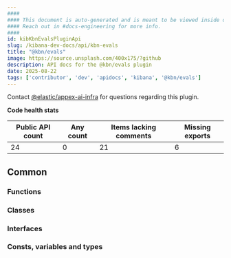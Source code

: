 ```yaml
---
####
#### This document is auto-generated and is meant to be viewed inside our experimental, new docs system.
#### Reach out in #docs-engineering for more info.
####
id: kibKbnEvalsPluginApi
slug: /kibana-dev-docs/api/kbn-evals
title: "@kbn/evals"
image: https://source.unsplash.com/400x175/?github
description: API docs for the @kbn/evals plugin
date: 2025-08-22
tags: ['contributor', 'dev', 'apidocs', 'kibana', '@kbn/evals']
---
```




Contact [@elastic/appex-ai-infra](https://github.com/orgs/elastic/teams/appex-ai-infra) for questions regarding this plugin.

**Code health stats**

| Public API count  | Any count | Items lacking comments | Missing exports |
|-------------------|-----------|------------------------|-----------------|
| 24 | 0 | 21 | 6 |

## Common

### Functions
<DocDefinitionList data={kbnEvalsObj.common.functions}/>

### Classes
<DocDefinitionList data={kbnEvalsObj.common.classes}/>

### Interfaces
<DocDefinitionList data={kbnEvalsObj.common.interfaces}/>

### Consts, variables and types
<DocDefinitionList data={kbnEvalsObj.common.misc}/>

